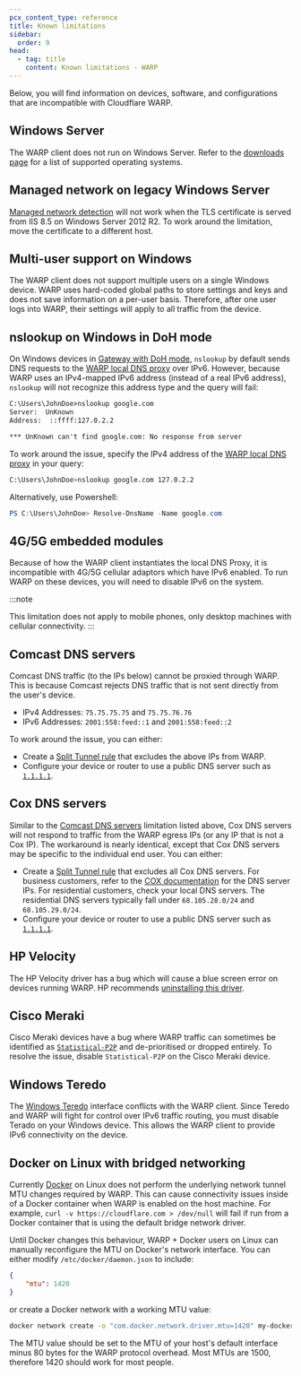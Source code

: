 ```yaml
---
pcx_content_type: reference
title: Known limitations
sidebar:
  order: 9
head:
  - tag: title
    content: Known limitations - WARP
---
```


Below, you will find information on devices, software, and configurations that are incompatible with Cloudflare WARP.

## Windows Server

The WARP client does not run on Windows Server. Refer to the [downloads page](/cloudflare-one/connections/connect-devices/warp/download-warp/) for a list of supported operating systems.

## Managed network on legacy Windows Server

[Managed network detection](/cloudflare-one/connections/connect-devices/warp/configure-warp/managed-networks/) will not work when the TLS certificate is served from IIS 8.5 on Windows Server 2012 R2. To work around the limitation, move the certificate to a different host.

## Multi-user support on Windows

The WARP client does not support multiple users on a single Windows device. WARP uses hard-coded global paths to store settings and keys and does not save information on a per-user basis. Therefore, after one user logs into WARP, their settings will apply to all traffic from the device.

## nslookup on Windows in DoH mode

On Windows devices in [Gateway with DoH mode](/cloudflare-one/connections/connect-devices/warp/configure-warp/warp-modes/#gateway-with-doh), `nslookup` by default sends DNS requests to the [WARP local DNS proxy](/cloudflare-one/connections/connect-devices/warp/configure-warp/route-traffic/warp-architecture/#dns-traffic) over IPv6. However, because WARP uses an IPv4-mapped IPv6 address (instead of a real IPv6 address), `nslookup` will not recognize this address type and the query will fail:

```txt
C:\Users\JohnDoe>nslookup google.com
Server:  UnKnown
Address:  ::ffff:127.0.2.2

*** UnKnown can't find google.com: No response from server
```

To work around the issue, specify the IPv4 address of the [WARP local DNS proxy](/cloudflare-one/connections/connect-devices/warp/configure-warp/route-traffic/warp-architecture/#dns-traffic) in your query:

```bash
C:\Users\JohnDoe>nslookup google.com 127.0.2.2
```

Alternatively, use Powershell:

```powershell
PS C:\Users\JohnDoe> Resolve-DnsName -Name google.com
```

## 4G/5G embedded modules

Because of how the WARP client instantiates the local DNS Proxy, it is incompatible with 4G/5G cellular adaptors which have IPv6 enabled. To run WARP on these devices, you will need to disable IPv6 on the system.

:::note

This limitation does not apply to mobile phones, only desktop machines with cellular connectivity.
:::

## Comcast DNS servers

Comcast DNS traffic (to the IPs below) cannot be proxied through WARP. This is because Comcast rejects DNS traffic that is not sent directly from the user's device.

- IPv4 Addresses: `75.75.75.75` and `75.75.76.76`
- IPv6 Addresses: `2001:558:feed::1` and `2001:558:feed::2`

To work around the issue, you can either:

- Create a [Split Tunnel rule](/cloudflare-one/connections/connect-devices/warp/configure-warp/route-traffic/split-tunnels/) that excludes the above IPs from WARP.
- Configure your device or router to use a public DNS server such as [`1.1.1.1`](https://1.1.1.1/dns/).

## Cox DNS servers

Similar to the [Comcast DNS servers](#comcast-dns-servers) limitation listed above, Cox DNS servers will not respond to traffic from the WARP egress IPs (or any IP that is not a Cox IP). The workaround is nearly identical, except that Cox DNS servers may be specific to the individual end user. You can either:

- Create a [Split Tunnel rule](/cloudflare-one/connections/connect-devices/warp/configure-warp/route-traffic/split-tunnels/) that excludes all Cox DNS servers. For business customers, refer to the [COX documentation](https://www.cox.com/business/support/cox-business-dns-and-mail-exchange-hosting-services.html) for the DNS server IPs. For residential customers, check your local DNS servers. The residential DNS servers typically fall under `68.105.28.0/24` and `68.105.29.0/24`.
- Configure your device or router to use a public DNS server such as [`1.1.1.1`](https://1.1.1.1/dns/).

## HP Velocity

The HP Velocity driver has a bug which will cause a blue screen error on devices running WARP. HP recommends [uninstalling this driver](https://support.hp.com/gb-en/document/c06266198).

## Cisco Meraki

Cisco Meraki devices have a bug where WARP traffic can sometimes be identified as [`Statistical-P2P`](https://www.cisco.com/c/en/us/td/docs/ios-xml/ios/qos_nbar/prot_lib/config_library/pp4600/nbar-prot-pack4600/s.html#wp1488575851) and de-prioritised or dropped entirely. To resolve the issue, disable `Statistical-P2P` on the Cisco Meraki device.

## Windows Teredo

The [Windows Teredo](https://learn.microsoft.com/en-us/windows/win32/teredo/about-teredo) interface conflicts with the WARP client. Since Teredo and WARP will fight for control over IPv6 traffic routing, you must disable Terado on your Windows device. This allows the WARP client to provide IPv6 connectivity on the device.

## Docker on Linux with bridged networking

Currently [Docker](https://www.docker.com/products/container-runtime/) on Linux does not perform the underlying network tunnel MTU changes required by WARP. This can cause connectivity issues inside of a Docker container when WARP is enabled on the host machine. For example, `curl -v https://cloudflare.com > /dev/null` will fail if run from a Docker container that is using the default bridge network driver.

Until Docker changes this behaviour, WARP + Docker users on Linux can manually reconfigure the MTU on Docker's network interface. You can either modify `/etc/docker/daemon.json` to include:

```json
{
	"mtu": 1420
}
```

or create a Docker network with a working MTU value:

```sh
docker network create -o "com.docker.network.driver.mtu=1420" my-docker-network
```

The MTU value should be set to the MTU of your host's default interface minus 80 bytes for the WARP protocol overhead. Most MTUs are 1500, therefore 1420 should work for most people.
